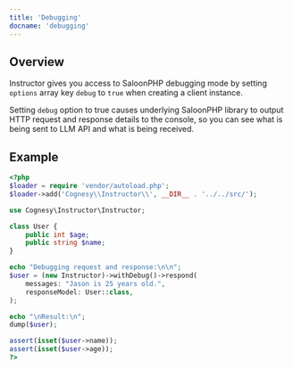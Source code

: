 ---
title: 'Debugging'
docname: 'debugging'
---

## Overview

Instructor gives you access to SaloonPHP debugging mode by setting `options` array
key `debug` to `true` when creating a client instance.

Setting `debug` option to true causes underlying SaloonPHP library to output
HTTP request and response details to the console, so you can see what is being
sent to LLM API and what is being received.

## Example

```php
<?php
$loader = require 'vendor/autoload.php';
$loader->add('Cognesy\\Instructor\\', __DIR__ . '../../src/');

use Cognesy\Instructor\Instructor;

class User {
    public int $age;
    public string $name;
}

echo "Debugging request and response:\n\n";
$user = (new Instructor)->withDebug()->respond(
    messages: "Jason is 25 years old.",
    responseModel: User::class,
);

echo "\nResult:\n";
dump($user);

assert(isset($user->name));
assert(isset($user->age));
?>
```
